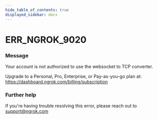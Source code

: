 ```yaml
---
hide_table_of_contents: true
displayed_sidebar: docs
---
```



# ERR_NGROK_9020

### Message

Your account is not authorized to use the websocket to TCP converter.

Upgrade to a Personal, Pro, Enterprise, or Pay-as-you-go plan at: https://dashboard.ngrok.com/billing/subscription

<ErrorDetails error="err_ngrok_9020" />

### Further help

If you're having trouble resolving this error, please reach out to [support@ngrok.com](mailto:support@ngrok.com?subject=Help%20with%20ERR_NGROK_9020)

